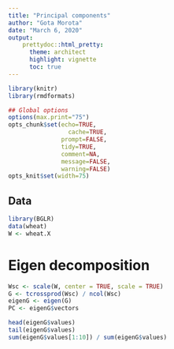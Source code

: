 ```yaml
---
title: "Principal components"
author: "Gota Morota"
date: "March 6, 2020"
output: 
    prettydoc::html_pretty:
      theme: architect
      highlight: vignette
      toc: true
---
```



```r
library(knitr)
library(rmdformats)

## Global options
options(max.print="75")
opts_chunk$set(echo=TRUE,
	             cache=TRUE,
               prompt=FALSE,
               tidy=TRUE,
               comment=NA,
               message=FALSE,
               warning=FALSE)
opts_knit$set(width=75)
```


## Data 
```r
library(BGLR)
data(wheat)
W <- wheat.X
```


# Eigen decomposition
```r
Wsc <- scale(W, center = TRUE, scale = TRUE)
G <- tcrossprod(Wsc) / ncol(Wsc)
eigenG <- eigen(G)
PC <- eigenG$vectors

head(eigenG$values)
tail(eigenG$values)
sum(eigenG$values[1:10]) / sum(eigenG$values)
```


